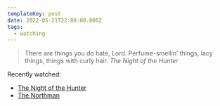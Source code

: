 ```yaml
---
templateKey: post
date: 2022-05-21T22:00:00.000Z
tags:
  - watching
---
```

> There are things you do hate, Lord. Perfume-smellin’ things, lacy things, things with curly hair.
> <cite><i>The Night of the Hunter</i></cite>

Recently watched:

* [The Night of the Hunter](https://letterboxd.com/film/the-night-of-the-hunter/)
* [The Northman](https://letterboxd.com/film/the-northman/)
